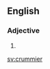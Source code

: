 ==English==

===Adjective===
{{head|en|adjective comparative form}}

# {{en-comparative of|crummy}}

[[sv:crummier]]